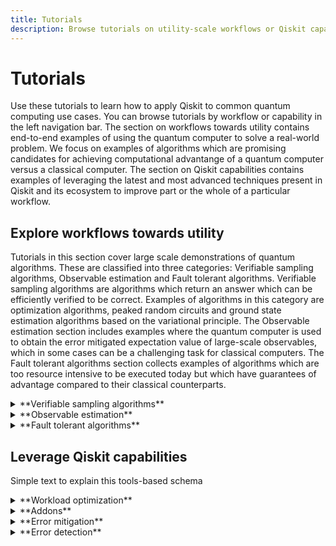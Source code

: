 ```yaml
---
title: Tutorials
description: Browse tutorials on utility-scale workflows or Qiskit capabilities and learn how to use Qiskit to common use cases.
---
```


# Tutorials

Use these tutorials to learn how to apply Qiskit to common quantum computing use cases. You can browse tutorials by workflow or capability in the left navigation bar. The section on workflows towards utility contains end-to-end examples of using the quantum computer to solve a real-world problem. We focus on examples of algorithms which are promising candidates for achieving computational advantange of a quantum computer versus a classical computer. The section on Qiskit capabilities contains examples of leveraging the latest and most advanced techniques present in Qiskit and its ecosystem to improve part or the whole of a particular workflow.


## Explore workflows towards utility

Tutorials in this section cover large scale demonstrations of quantum algorithms. These are classified into three categories: Verifiable sampling algorithms, Observable estimation and Fault tolerant algorithms. Verifiable sampling algorithms are algorithms which return an answer which can be efficiently verified to be correct. Examples of algorithms in this category are optimization algorithms, peaked random circuits and ground state estimation algorithms based on the variational principle. The Observable estimation section includes examples where the quantum computer is used to obtain the error mitigated expectation value of large-scale observables, which in some cases can be a challenging task for classical computers. The Fault tolerant algorithms section collects examples of algorithms which are too resource intensive to be executed today but which have guarantees of advantage compared to their classical counterparts.


<details>
  <summary>**Verifiable sampling algorithms**</summary>

* [Sample-based quantum diagonalization of a chemistry Hamiltonian](/docs/tutorials/sample-based-quantum-diagonalization)

* [Compute dissociation curves for strong coupling systems with QunaSys QSCI](/docs/tutorials/compute-dissociation-curves-for-strong-coupling-systems-with-quna-sys-qsci)

* [Quantum approximate optimization algorithm](/docs/tutorials/quantum-approximate-optimization-algorithm)

* [Advanced Techniques for QAOA](/docs/tutorials/advanced-techniques-for-qaoa)

* [Pauli Correlation Encoding to reduce Maxcut requirements](/docs/tutorials/pauli-correlation-encoding-for-qaoa)

* [Higher-order binary optimization with Q-CTRL's Optimization Solver](/docs/tutorials/solve-higher-order-binary-optimization-problems-with-q-ctrls-optimization-solver.)


</details>

<details>
  <summary>**Observable estimation**</summary>

* [Krylov quantum diagonalization of lattice Hamiltonians](/docs/tutorials/krylov-quantum-diagonalization)

* [Nishimori phase transition](/docs/tutorials/nishimori-phase-transition)

* [Dissociation PES curves with Qunova HiVQE](/docs/tutorials/qunova-hivqe)

* [Variational quantum eigensolver](/docs/tutorials/variational-quantum-eigensolver)

* [Ground state energy estimation of the Heisenberg chain with VQE](/docs/tutorials/spin-chain-vqe)

* [Quantum kernel training](/docs/tutorials/quantum-kernel-training)

* [CHSH inequality](/docs/tutorials/chsh-inequality)

</details>

<details>
  <summary>**Fault tolerant algorithms**</summary>

* [Grover's algorithm](/docs/tutorials/grovers-algorithm)

</details>




## Leverage Qiskit capabilities

Simple text to explain this tools-based schema


<details>
  <summary>**Workload optimization**</summary>

* [Qiskit AI-powered transpiler service introduction](/docs/tutorials/ai-transpiler-introduction)

* [Transpilation Optimizations with SABRE](/docs/tutorials/transpilation-optimizations-with-sabre

* [Compare transpiler settings](/docs/tutorials/circuit-transpilation-settings)

* [Long-range entanglement with dynamic circuits](/docs/tutorials/long-range-entanglement)


</details>

<details>
  <summary>**Addons**</summary>

* [Approximate quantum compilation for time evolution circuits](/docs/tutorials/approximate-quantum-compilation-for-time-evolution)

* [Operator backpropagation (OBP) for estimation of expectation values](/docs/tutorials/operator-back-propagation)

* [Wire cutting for expectation values estimation](/docs/tutorials/wire-cutting)

* [Circuit cutting for periodic boundary conditions(/docs/tutorials/periodic-boundary-conditions-with-circuit-cutting)

* [Circuit cutting for depth reduction](/docs/tutorials/depth-reduction-with-circuit-cutting)

</details>


<details>
  <summary>**Error mitigation**</summary>

* [Utility-scale error mitigation with probabilistic error amplification](/docs/tutorials/probabilistic-error-amplification)

* [Combine error mitigation options with the estimator primitive](/docs/tutorials/combine-error-mitigation-techniques)

* [Error mitigation with the IBM Circuit function](/docs/tutorials/error-mitigation-with-qiskit-functions)

* [Real-time benchmarking for qubit selection](/docs/tutorials/real-time-benchmarking-for-qubit-selection)



</details>


<details>
  <summary>**Error detection**</summary>

* [Repeat until success](/docs/tutorials/repeat-until-success)

* [Repetition codes](/docs/tutorials/repetition-codes)

</details>





